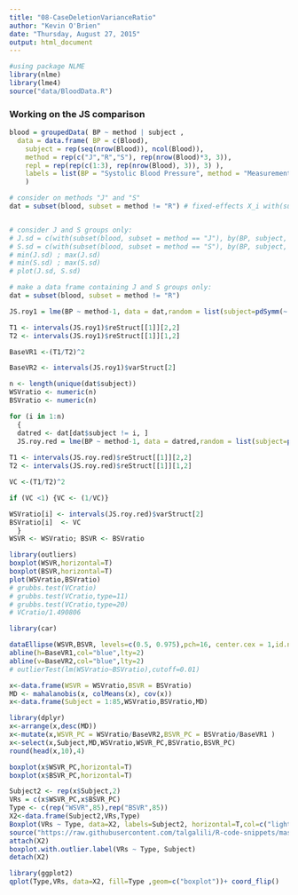 ```yaml
---
title: "08-CaseDeletionVarianceRatio"
author: "Kevin O'Brien"
date: "Thursday, August 27, 2015"
output: html_document
---
```

```r
#using package NLME
library(nlme)
library(lme4)
source("data/BloodData.R")
```
### Working on the JS comparison
```r
blood = groupedData( BP ~ method | subject ,
  data = data.frame( BP = c(Blood), 
    subject = rep(seq(nrow(Blood)), ncol(Blood)),
    method = rep(c("J","R","S"), rep(nrow(Blood)*3, 3)),
  	repl = rep(rep(c(1:3), rep(nrow(Blood), 3)), 3) ),
	labels = list(BP = "Systolic Blood Pressure", method = "Measurement Device"),
	)
```
```r
# consider on methods "J" and "S"
dat = subset(blood, subset = method != "R") # fixed-effects X_i with(subset(dat, subset = subject == "1"), model.matrix(BP ~ method)) # random-effects Z_i with(subset(dat, subset = subject == "1"), model.matrix( ~ method -1))


# consider J and S groups only:
# J.sd = c(with(subset(blood, subset = method == "J"), by(BP, subject, sd))) 
# S.sd = c(with(subset(blood, subset = method == "S"), by(BP, subject, sd)))
# min(J.sd) ; max(J.sd)
# min(S.sd) ; max(S.sd)
# plot(J.sd, S.sd)
```

```r
# make a data frame containing J and S groups only:
dat = subset(blood, subset = method != "R")

```


```r
JS.roy1 = lme(BP ~ method-1, data = dat,random = list(subject=pdSymm(~ method-1)), weights=varIdent(form=~1|method),correlation = corSymm(form=~1 | subject/repl), method="ML")

```

```r
T1 <- intervals(JS.roy1)$reStruct[[1]][2,2]
T2 <- intervals(JS.roy1)$reStruct[[1]][1,2]

BaseVR1 <-(T1/T2)^2

BaseVR2 <- intervals(JS.roy1)$varStruct[2]
```

```r
n <- length(unique(dat$subject))
WSVratio <- numeric(n)
BSVratio <- numeric(n)

for (i in 1:n)
  { 
  datred <- dat[dat$subject != i, ]
  JS.roy.red = lme(BP ~ method-1, data = datred,random = list(subject=pdSymm(~    method-1)), weights=varIdent(form=~1|method),correlation = corSymm(form=~1 | subject/repl), method="ML")
  
T1 <- intervals(JS.roy.red)$reStruct[[1]][2,2]
T2 <- intervals(JS.roy.red)$reStruct[[1]][1,2]

VC <-(T1/T2)^2

if (VC <1) {VC <- (1/VC)}

WSVratio[i] <- intervals(JS.roy.red)$varStruct[2]
BSVratio[i]  <- VC
  }
WSVR <- WSVratio; BSVR <- BSVratio
```
```r
library(outliers)
boxplot(WSVR,horizontal=T)
boxplot(BSVR,horizontal=T)
plot(WSVratio,BSVratio)
# grubbs.test(VCratio)
# grubbs.test(VCratio,type=11)
# grubbs.test(VCratio,type=20)
# VCratio/1.490806
```

```r
library(car)

dataEllipse(WSVR,BSVR, levels=c(0.5, 0.975),pch=16, center.cex = 1,id.n =7)
abline(h=BaseVR1,col="blue",lty=2)
abline(v=BaseVR2,col="blue",lty=2)
# outlierTest(lm(WSVratio~BSVratio),cutoff=0.01)
```

```r
x<-data.frame(WSVR = WSVratio,BSVR = BSVratio)
MD <- mahalanobis(x, colMeans(x), cov(x)) 
x<-data.frame(Subject = 1:85,WSVratio,BSVratio,MD)
```

```r
library(dplyr)
x<-arrange(x,desc(MD))
x<-mutate(x,WSVR_PC = WSVratio/BaseVR2,BSVR_PC = BSVratio/BaseVR1 )
x<-select(x,Subject,MD,WSVratio,WSVR_PC,BSVratio,BSVR_PC)
round(head(x,10),4)

```

```r
boxplot(x$WSVR_PC,horizontal=T)
boxplot(x$BSVR_PC,horizontal=T)
```

```r
Subject2 <- rep(x$Subject,2)
VRs = c(x$WSVR_PC,x$BSVR_PC)
Type <- c(rep("WSVR",85),rep("BSVR",85))
X2<-data.frame(Subject2,VRs,Type)
Boxplot(VRs ~ Type, data=X2, labels=Subject2, horizontal=T,col=c("lightblue","lightgreen"),pch=18,cex=1)
source("https://raw.githubusercontent.com/talgalili/R-code-snippets/master/boxplot.with.outlier.label.r") # Load the function
attach(X2)
boxplot.with.outlier.label(VRs ~ Type, Subject)
detach(X2)
```

```r
library(ggplot2)
qplot(Type,VRs, data=X2, fill=Type ,geom=c("boxplot"))+ coord_flip()
```